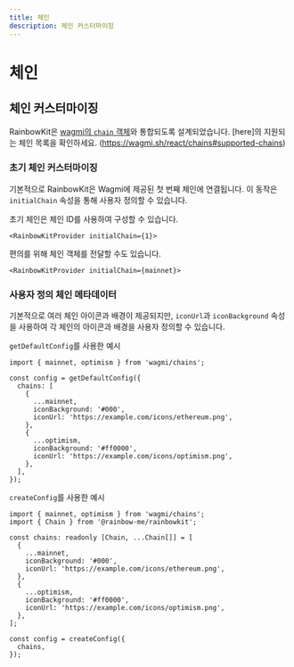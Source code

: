 ```yaml
---
title: 체인
description: 체인 커스터마이징
---
```


# 체인

## 체인 커스터마이징

RainbowKit은 [wagmi의 `chain` 객체](https://wagmi.sh/react/chains)와 통합되도록 설계되었습니다. [here]의 지원되는 체인 목록을 확인하세요. (https://wagmi.sh/react/chains#supported-chains)

### 초기 체인 커스터마이징

기본적으로 RainbowKit은 Wagmi에 제공된 첫 번째 체인에 연결됩니다. 이 동작은 `initialChain` 속성을 통해 사용자 정의할 수 있습니다.

초기 체인은 체인 ID를 사용하여 구성할 수 있습니다.

```tsx
<RainbowKitProvider initialChain={1}>
```

편의를 위해 체인 객체를 전달할 수도 있습니다.

```tsx
<RainbowKitProvider initialChain={mainnet}>
```

### 사용자 정의 체인 메타데이터

기본적으로 여러 체인 아이콘과 배경이 제공되지만, `iconUrl`과 `iconBackground` 속성을 사용하여 각 체인의 아이콘과 배경을 사용자 정의할 수 있습니다.

`getDefaultConfig`를 사용한 예시

```tsx
import { mainnet, optimism } from 'wagmi/chains';

const config = getDefaultConfig({
  chains: [
    {
      ...mainnet,
      iconBackground: '#000',
      iconUrl: 'https://example.com/icons/ethereum.png',
    },
    {
      ...optimism,
      iconBackground: '#ff0000',
      iconUrl: 'https://example.com/icons/optimism.png',
    },
  ],
});
```

`createConfig`를 사용한 예시

```tsx
import { mainnet, optimism } from 'wagmi/chains';
import { Chain } from '@rainbow-me/rainbowkit';

const chains: readonly [Chain, ...Chain[]] = [
  {
    ...mainnet,
    iconBackground: '#000',
    iconUrl: 'https://example.com/icons/ethereum.png',
  },
  {
    ...optimism,
    iconBackground: '#ff0000',
    iconUrl: 'https://example.com/icons/optimism.png',
  },
];

const config = createConfig({
  chains,
});
```
